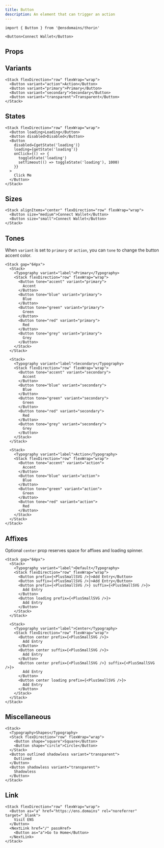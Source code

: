 ```yaml
---
title: Button
description: An element that can trigger an action
---
```


```tsx
import { Button } from '@ensdomains/thorin'
```

```tsx expand=true live=true
<Button>Connect Wallet</Button>
```

## Props

<PropsTable sourceLink={sourceLink} types={types} />

## Variants

```tsx live=true
<Stack flexDirection="row" flexWrap="wrap">
  <Button variant="action">Action</Button>
  <Button variant="primary">Primary</Button>
  <Button variant="secondary">Secondary</Button>
  <Button variant="transparent">Transparent</Button>
</Stack>
```

## States

```tsx live=true
<Stack flexDirection="row" flexWrap="wrap">
  <Button loading>Loading</Button>
  <Button disabled>Disabled</Button>
  <Button
    disabled={getState('loading')}
    loading={getState('loading')}
    onClick={() => {
      toggleState('loading')
      setTimeout(() => toggleState('loading'), 1000)
    }}
  >
    Click Me
  </Button>
</Stack>
```

## Sizes

```tsx live=true
<Stack alignItems="center" flexDirection="row" flexWrap="wrap">
  <Button size="medium">Connect Wallet</Button>
  <Button size="small">Connect Wallet</Button>
</Stack>
```

## Tones

When `variant` is set to `primary` or `action`, you can `tone` to change the button accent color.

```tsx live=true
<Stack gap="64px">
  <Stack>
    <Typography variant="label">Primary</Typography>
    <Stack flexDirection="row" flexWrap="wrap">
      <Button tone="accent" variant="primary">
        Accent
      </Button>
      <Button tone="blue" variant="primary">
        Blue
      </Button>
      <Button tone="green" variant="primary">
        Green
      </Button>
      <Button tone="red" variant="primary">
        Red
      </Button>
      <Button tone="grey" variant="primary">
        Grey
      </Button>
    </Stack>
  </Stack>

  <Stack>
    <Typography variant="label">Secondary</Typography>
    <Stack flexDirection="row" flexWrap="wrap">
      <Button tone="accent" variant="secondary">
        Accent
      </Button>
      <Button tone="blue" variant="secondary">
        Blue
      </Button>
      <Button tone="green" variant="secondary">
        Green
      </Button>
      <Button tone="red" variant="secondary">
        Red
      </Button>
      <Button tone="grey" variant="secondary">
        Grey
      </Button>
    </Stack>
  </Stack>

  <Stack>
    <Typography variant="label">Action</Typography>
    <Stack flexDirection="row" flexWrap="wrap">
      <Button tone="accent" variant="action">
        Accent
      </Button>
      <Button tone="blue" variant="action">
        Blue
      </Button>
      <Button tone="green" variant="action">
        Green
      </Button>
      <Button tone="red" variant="action">
        Red
      </Button>
    </Stack>
  </Stack>
</Stack>
```

## Affixes

Optional `center` prop reserves space for affixes and loading spinner.

```tsx live=true
<Stack gap="64px">
  <Stack>
    <Typography variant="label">Default</Typography>
    <Stack flexDirection="row" flexWrap="wrap">
      <Button prefix={<PlusSmallSVG />}>Add Entry</Button>
      <Button suffix={<PlusSmallSVG />}>Add Entry</Button>
      <Button prefix={<PlusSmallSVG />} suffix={<PlusSmallSVG />}>
        Add Entry
      </Button>
      <Button loading prefix={<PlusSmallSVG />}>
        Add Entry
      </Button>
    </Stack>
  </Stack>

  <Stack>
    <Typography variant="label">Center</Typography>
    <Stack flexDirection="row" flexWrap="wrap">
      <Button center prefix={<PlusSmallSVG />}>
        Add Entry
      </Button>
      <Button center suffix={<PlusSmallSVG />}>
        Add Entry
      </Button>
      <Button center prefix={<PlusSmallSVG />} suffix={<PlusSmallSVG />}>
        Add Entry
      </Button>
      <Button center loading prefix={<PlusSmallSVG />}>
        Add Entry
      </Button>
    </Stack>
  </Stack>
</Stack>
```

## Miscellaneous

```tsx live=true
<Stack>
  <Typography>Shapes</Typography>
  <Stack flexDirection="row" flexWrap="wrap">
    <Button shape="square">Square</Button>
    <Button shape="circle">Circle</Button>
  </Stack>
  <Button outlined shadowless variant="transparent">
    Outlined
  </Button>
  <Button shadowless variant="transparent">
    Shadowless
  </Button>
</Stack>
```

## Link

```tsx live=true
<Stack flexDirection="row" flexWrap="wrap">
  <Button as="a" href="https://ens.domains" rel="noreferrer" target="_blank">
    Visit ENS
  </Button>
  <NextLink href="/" passHref>
    <Button as="a">Go to Home</Button>
  </NextLink>
</Stack>
```
